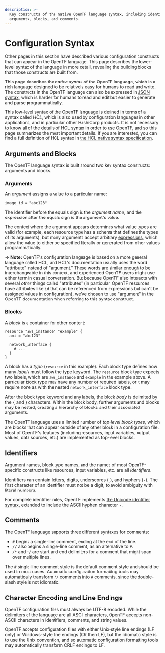 ```yaml
---
description: >-
  Key constructs of the native OpenTF language syntax, including identifiers,
  arguments, blocks, and comments.
---
```


# Configuration Syntax

Other pages in this section have described various configuration constructs
that can appear in the OpenTF language. This page describes the lower-level
syntax of the language in more detail, revealing the building blocks that
those constructs are built from.

This page describes the _native syntax_ of the OpenTF language, which is
a rich language designed to be relatively easy for humans to read and write.
The constructs in the OpenTF language can also be expressed in
[JSON syntax](/opentf/language/syntax/json), which is harder for humans
to read and edit but easier to generate and parse programmatically.

This low-level syntax of the OpenTF language is defined in terms of a
syntax called _HCL_, which is also used by configuration languages in
other applications, and in particular other HashiCorp products.
It is not necessary to know all of the details of HCL syntax in
order to use OpenTF, and so this page summarizes the most important
details. If you are interested, you can find a full definition of HCL
syntax in
[the HCL native syntax specification](https://github.com/hashicorp/hcl/blob/main/hclsyntax/spec.md).

## Arguments and Blocks

The OpenTF language syntax is built around two key syntax constructs:
arguments and blocks.

### Arguments

An _argument_ assigns a value to a particular name:

```hcl
image_id = "abc123"
```

The identifier before the equals sign is the _argument name_, and the expression
after the equals sign is the argument's value.

The context where the argument appears determines what value types are valid
(for example, each resource type has a schema that defines the types of its
arguments), but many arguments accept arbitrary
[expressions](/opentf/language/expressions), which allow the value to
either be specified literally or generated from other values programmatically.

-> **Note:** OpenTF's configuration language is based on a more general
language called HCL, and HCL's documentation usually uses the word "attribute"
instead of "argument." These words are similar enough to be interchangeable in
this context, and experienced OpenTF users might use either term in casual
conversation. But because OpenTF also interacts with several _other_ things
called "attributes" (in particular, OpenTF resources have attributes like
`id` that can be referenced from expressions but can't be assigned values in
configuration), we've chosen to use "argument" in the OpenTF documentation
when referring to this syntax construct.

### Blocks

A _block_ is a container for other content:

```hcl
resource "aws_instance" "example" {
  ami = "abc123"

  network_interface {
    # ...
  }
}
```

A block has a _type_ (`resource` in this example). Each block type defines
how many _labels_ must follow the type keyword. The `resource` block type
expects two labels, which are `aws_instance` and `example` in the example above.
A particular block type may have any number of required labels, or it may
require none as with the nested `network_interface` block type.

After the block type keyword and any labels, the block _body_ is delimited
by the `{` and `}` characters. Within the block body, further arguments
and blocks may be nested, creating a hierarchy of blocks and their associated
arguments.

The OpenTF language uses a limited number of _top-level block types,_ which
are blocks that can appear outside of any other block in a configuration file.
Most of OpenTF's features (including resources, input variables, output
values, data sources, etc.) are implemented as top-level blocks.

## Identifiers

Argument names, block type names, and the names of most OpenTF-specific
constructs like resources, input variables, etc. are all _identifiers_.

Identifiers can contain letters, digits, underscores (`_`), and hyphens (`-`).
The first character of an identifier must not be a digit, to avoid ambiguity
with literal numbers.

For complete identifier rules, OpenTF implements
[the Unicode identifier syntax](http://unicode.org/reports/tr31/), extended to
include the ASCII hyphen character `-`.

## Comments

The OpenTF language supports three different syntaxes for comments:

* `#` begins a single-line comment, ending at the end of the line.
* `//` also begins a single-line comment, as an alternative to `#`.
* `/*` and `*/` are start and end delimiters for a comment that might span
  over multiple lines.

The `#` single-line comment style is the default comment style and should be
used in most cases. Automatic configuration formatting tools may automatically
transform `//` comments into `#` comments, since the double-slash style is
not idiomatic.

## Character Encoding and Line Endings

OpenTF configuration files must always be UTF-8 encoded. While the
delimiters of the language are all ASCII characters, OpenTF accepts
non-ASCII characters in identifiers, comments, and string values.

OpenTF accepts configuration files with either Unix-style line endings
(LF only) or Windows-style line endings (CR then LF), but the idiomatic style
is to use the Unix convention, and so automatic configuration formatting tools
may automatically transform CRLF endings to LF.
